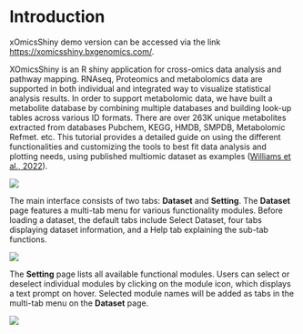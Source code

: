 # Introduction

xOmicsShiny demo version can be accessed via the link [https://xomicsshiny.bxgenomics.com/](https://xomicsshiny.bxgenomics.com/){target="_blank"}. 

XOmicsShiny is an R shiny application for cross-omics data analysis and pathway mapping. RNAseq, Proteomics and metabolomics data are supported in both individual and integrated way to visualize statistical analysis results. In order to support metabolomic data, we have built a metabolite database by combining multiple databases and building look-up tables across various ID formats. There are over 263K unique metabolites extracted from databases Pubchem, KEGG, HMDB,  SMPDB, Metabolomic Refmet. etc. This tutorial provides a detailed guide on using the different functionalities and customizing the tools to best fit data analysis and plotting needs, using published multiomic dataset as examples ([Williams et al., 2022](https://doi.org/10.1016/j.cels.2021.09.005){target="_blank"}).

[![](`r pic_path`f1-1.png)](`r pic_path`f1-1.png)

The main interface consists of two tabs: **Dataset** and **Setting**. The **Dataset** page features a multi-tab menu for various functionality modules. Before loading a dataset, the default tabs include Select Dataset, four tabs displaying dataset information, and a Help tab explaining the sub-tab functions. 

[![](`r pic_path`f1-2.png)](`r pic_path`f1-2.png)

The **Setting** page lists all available functional modules. Users can select or deselect individual modules by clicking on the module icon, which displays a text prompt on hover. Selected module names will be added as tabs in the multi-tab menu on the **Dataset** page.

[![](`r pic_path`f1-3.png)](`r pic_path`f1-3.png)
